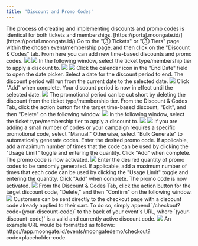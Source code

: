 ```yaml
---
title: 'Discount and Promo Codes'
---
```


<Tip>
    The process of creating and implementing discounts and promo codes is identical for both tickets and memberships.
</Tip>


<Steps>
    <Step title="Sign into the Moongate Merchant Portal">
        [https://portal.moongate.id/](https://portal.moongate.id/)
    </Step>
    <Step title="Navigate to the target event or membership page">
    </Step>
    <Step title="Open the 'Discount & Codes' tab">
        Go to the "③ Tickets" or "③ Tiers" page within the chosen event/membership page, and then click on the "Discount & Codes" tab. From here you can add new time-based discounts and promo codes.
        <img src="/images/distribution/discount-promo-codes/discount and codes tab.png"/>
    </Step>
    <Step title="Add a time-based discount or promo code">
        <AccordionGroup>
            <Accordion title="Time-based Discount">
                <Steps>
                        <Step title="Click 'Add New'">                            
                            <img src="/images/distribution/discount-promo-codes/time based discount/add discount.png"/>
                        </Step>
                        <Step title="Select a ticket type/membership tier to discount">
                            In the following window, select the ticket type/membership tier to apply a discount to.
                            <img src="/images/distribution/discount-promo-codes/time based discount/select tier.webp"/>
                        </Step>
                        <Step title="Set the discounted price">
                            <img src="/images/distribution/discount-promo-codes/time based discount/set price.webp"/>
                        </Step>
                        <Step title="Set the discount end date">
                            Click the calendar icon in the "End Date" field to open the date picker. Select a date for the discount period to end. The discount period will run from the current date to the selected date.
                            <img src="/images/distribution/discount-promo-codes/time based discount/set end date.png"/>
                            Click "Add" when complete. Your discount period is now in effect until the selected date.
                        </Step>
                        <Step title="Prematurely end discount period (Optional)">
                            <img src="/images/distribution/discount-promo-codes/time based discount/delete time based discount.gif"/>
                            The promotional period can be cut short by deleting the discount from the ticket type/membership tier. From the Discount & Codes Tab, click the action button for the target time-based discount, "Edit", and then "Delete" on the following window.
                        </Step>
                    </Steps>
            </Accordion>
            <Accordion title="Promo Code">
                <Steps>
                    <Step title="Click 'Add New'">
                        <img src="/images/distribution/discount-promo-codes/promo code/add code.png"/>
                    </Step>
                    <Step title="Select a ticket type/membership tier to discount">
                        In the following window, select the ticket type/membership tier to apply a discount to.
                        <img src="/images/distribution/discount-promo-codes/promo code/select tier.png"/>
                    </Step>
                    <Step title="Enter a discount percentage">
                        <img src="/images/distribution/discount-promo-codes/promo code/set discount.png"/>
                    </Step>
                    <Step title="Manually generate or bulk generate promo codes">
                        If you are adding a small number of codes or your campaign requires a specific promotional code, select "Manual." Otherwise, select "Bulk Generate" to automatically generate codes.
                        <AccordionGroup>
                            <Accordion title="Manual">
                                Enter the desired promo code. If applicable, add a maximum number of times that the code can be used by clicking the "Usage Limit" toggle and entering the quantity. Click "Add" when complete. The promo code is now activated.
                                <img src="/images/distribution/discount-promo-codes/promo code/manual.webp"/>
                            </Accordion>
                            <Accordion title="Bulk Generate">
                                Enter the desired quantity of promo codes to be randomly generated. If applicable, add a maximum number of times that each code can be used by clicking the "Usage Limit" toggle and entering the quantity. Click "Add" when complete. The promo code is now activated.
                                <img src="/images/distribution/discount-promo-codes/promo code/bulk gen.png"/>
                            </Accordion>
                        </AccordionGroup>
                    </Step>
                    <Step title="Delete promo codes">
                        From the Discount & Codes Tab, click the action button for the target discount code, "Delete," and then "Confirm" on the following window.
                        <img src="/images/distribution/discount-promo-codes/promo code/delete promo code.gif"/>
                    </Step>
                    <Step title="Create a direct discount code link (Optional)">
                        Customers can be sent directly to the checkout page with a discount code already applied to their cart. To do so, simply append `/checkout?code=(your-discount-code)` to the back of your event's URL, where `(your-discount-code)` is a valid and currently active discount code.
                        <img src="/images/distribution/discount-promo-codes/promo code/direct discount link.gif"/>
                        An example URL would be formatted as follows: https://app.moongate.id/events/moongatedemo/checkout?code=placeholder-code.
                    </Step>
                </Steps>
            </Accordion>
        </AccordionGroup>
    </Step>
</Steps>
